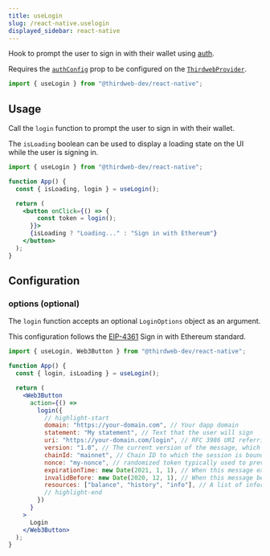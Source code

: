 ```yaml
---
title: useLogin
slug: /react-native.uselogin
displayed_sidebar: react-native
---
```


Hook to prompt the user to sign in with their wallet using [auth](/auth).

Requires the [`authConfig`](/react/react.thirdwebprovider#authconfig-optional) prop to be configured
on the [`ThirdwebProvider`](/react/react.thirdwebprovider).

```jsx
import { useLogin } from "@thirdweb-dev/react-native";
```

## Usage

Call the `login` function to prompt the user to sign in with their wallet.

The `isLoading` boolean can be used to display a loading state on the UI while the user is signing in.

```jsx
import { useLogin } from "@thirdweb-dev/react-native";

function App() {
  const { isLoading, login } = useLogin();

  return (
    <button onClick={() => {
        const token = login();
      }}>
      {isLoading ? "Loading..." : "Sign in with Ethereum"}
    </button>
  );
}
```

## Configuration

### options (optional)

The `login` function accepts an optional `LoginOptions` object as an argument.

This configuration follows the [EIP-4361](https://eips.ethereum.org/EIPS/eip-4361) Sign in with Ethereum standard.

```jsx
import { useLogin, Web3Button } from "@thirdweb-dev/react-native";

function App() {
  const { login, isLoading } = useLogin();

  return (
    <Web3Button
      action={() =>
        login({
          // highlight-start
          domain: "https://your-domain.com", // Your dapp domain
          statement: "My statement", // Text that the user will sign
          uri: "https://your-domain.com/login", // RFC 3986 URI referring to the resource that is the subject of the signing
          version: "1.0", // The current version of the message, which MUST be 1 for this specification.
          chainId: "mainnet", // Chain ID to which the session is bound
          nonce: "my-nonce", // randomized token typically used to prevent replay attacks
          expirationTime: new Date(2021, 1, 1), // When this message expires
          invalidBefore: new Date(2020, 12, 1), // When this message becomes valid
          resources: ["balance", "history", "info"], // A list of information or references to information the user wishes to have resolved
          // highlight-end
        })
      }
    >
      Login
    </Web3Button>
  );
}
```
